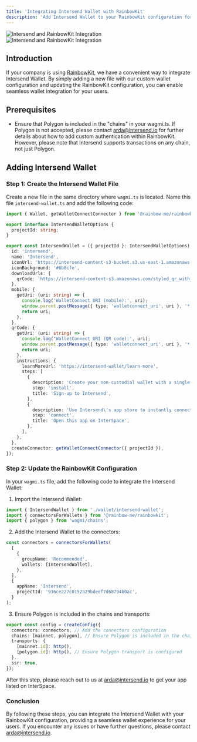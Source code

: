 ```yaml
---
title: 'Integrating Intersend Wallet with RainbowKit'
description: 'Add Intersend Wallet to your RainbowKit configuration for seamless integration.'
---
```


<img
  className="block dark:hidden"
  src="https://intersend-content-s3-bucket.s3.amazonaws.com/rainbowuikit-intersend.png"
  alt="Intersend and RainbowKit Integration"
/>
<img
  className="hidden dark:block"
  src="https://intersend-content-s3-bucket.s3.amazonaws.com/rainbowuikit-intersend.png"
  alt="Intersend and RainbowKit Integration"
/>

## Introduction

If your company is using [RainbowKit](https://www.rainbowkit.com/), we have a convenient way to integrate Intersend Wallet. By simply adding a new file with our custom wallet configuration and updating the RainbowKit configuration, you can enable seamless wallet integration for your users.

## Prerequisites

- Ensure that Polygon is included in the "chains" in your wagmi.ts. If Polygon is not accepted, please contact [arda@intersend.io](mailto:arda@intersend.io) for further details about how to add custom authentication within RainbowKit. However, please note that Intersend supports transactions on any chain, not just Polygon.

## Adding Intersend Wallet

### Step 1: Create the Intersend Wallet File

Create a new file in the same directory where `wagmi.ts` is located. Name this file `intersend-wallet.ts` and add the following code:

```typescript
import { Wallet, getWalletConnectConnector } from '@rainbow-me/rainbowkit';

export interface IntersendWalletOptions {
  projectId: string;
}

export const IntersendWallet = ({ projectId }: IntersendWalletOptions): Wallet => ({
  id: 'intersend',
  name: 'Intersend',
  iconUrl: 'https://intersend-content-s3-bucket.s3.us-east-1.amazonaws.com/intersend-icon.png',
  iconBackground: '#6b8cfe',
  downloadUrls: {
    qrCode: 'https://intersend-content-s3.amazonaws.com/styled_qr_with_logo.png',
  },
  mobile: {
    getUri: (uri: string) => {
      console.log('WalletConnect URI (mobile):', uri);
      window.parent.postMessage({ type: 'walletconnect_uri', uri }, '*'); // Post message to parent
      return uri;
    },
  },
  qrCode: {
    getUri: (uri: string) => {
      console.log('WalletConnect URI (QR code):', uri);
      window.parent.postMessage({ type: 'walletconnect_uri', uri }, '*'); // Post message to parent
      return uri;
    },
    instructions: {
      learnMoreUrl: 'https://intersend-wallet/learn-more',
      steps: [
        {
          description: 'Create your non-custodial wallet with a single email.',
          step: 'install',
          title: 'Sign-up to Intersend',
        },
        {
          description: 'Use Intersend\'s app store to instantly connect your wallet into this app.',
          step: 'connect',
          title: 'Open this app on InterSpace',
        },
      ],
    },
  },
  createConnector: getWalletConnectConnector({ projectId }),
});
```

### Step 2: Update the RainbowKit Configuration

In your `wagmi.ts` file, add the following code to integrate the Intersend Wallet:

1. Import the Intersend Wallet:

```typescript
import { IntersendWallet } from './wallet/intersend-wallet';
import { connectorsForWallets } from '@rainbow-me/rainbowkit';
import { polygon } from 'wagmi/chains';
```

2. Add the Intersend Wallet to the connectors:

```typescript
const connectors = connectorsForWallets(
  [
    {
      groupName: 'Recommended',
      wallets: [IntersendWallet],
    },
  ],
  {
    appName: 'Intersend',
    projectId: '936ce227c0152a29bdeef7d68794b0ac',
  }
);
```

3. Ensure Polygon is included in the chains and transports:

```typescript
export const config = createConfig({
  connectors: connectors, // Add the connectors configuration
  chains: [mainnet, polygon], // Ensure Polygon is included in the chains
  transports: {
    [mainnet.id]: http(),
    [polygon.id]: http(), // Ensure Polygon transport is configured
  },
  ssr: true,
});
```

After this step, please reach out to us at [arda@intersend.io](mailto:arda@intersend.io) to get your app listed on InterSpace.

### Conclusion

By following these steps, you can integrate the Intersend Wallet with your RainbowKit configuration, providing a seamless wallet experience for your users. If you encounter any issues or have further questions, please contact [arda@intersend.io](mailto:arda@intersend.io).
